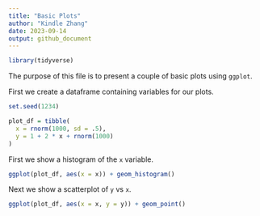 ```yaml
---
title: "Basic Plots"
author: "Kindle Zhang"
date: 2023-09-14
output: github_document
---
```


```r
library(tidyverse)
```

The purpose of this file is to present a couple of basic plots using `ggplot`.

First we create a dataframe containing variables for our plots.

```r
set.seed(1234)

plot_df = tibble(
  x = rnorm(1000, sd = .5),
  y = 1 + 2 * x + rnorm(1000)
)
```

First we show a histogram of the `x` variable.

```r
ggplot(plot_df, aes(x = x)) + geom_histogram()
```

Next we show a scatterplot of `y` vs `x`. 

```r
ggplot(plot_df, aes(x = x, y = y)) + geom_point()
```
